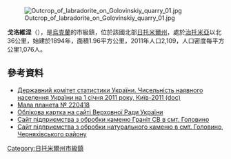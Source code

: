 {{No footnotes|time=2015-09-16T14:21:36+00:00}}
{{coord|50|28|21|N|28|49|41|E|scale:30000|display=title}}

[[Image:Outcrop_of_labradorite_on_Golovinskiy_quarry_01.jpg|right]]

'''戈洛維涅'''（{{lang-uk|Головине}}），是[[烏克蘭|烏克蘭]]的市級鎮，位於該國北部[[日托米爾州|日托米爾州]]，處於[[治托米亞|治托米亞]]以北36公里，始建於1894年，面積1.96平方公里，2011年人口2,109，人口密度每平方公里1,076人。

==參考資料==
*[https://web.archive.org/web/20121010205321/http://stat6.stat.lviv.ua/PXWEB2007/ukr/publ/2011/chnas.zip Державний комітет статистики України. Чисельність наявного населення України на 1 січня 2011 року, Київ-2011 (doc)]
*[http://scully.cfa.harvard.edu/~cgi/ShowCitation.COM?num=220418 Мала планета № 220418]{{dead link|date=2018年3月 |bot=InternetArchiveBot |fix-attempted=yes }}
* [http://gska2.rada.gov.ua/pls/z7502/A005?rdat1=26.06.2008&rf7571=10762 Облікова картка на сайті Верховної Ради України]{{dead link|date=2018年3月 |bot=InternetArchiveBot |fix-attempted=yes }}
* [http://www.graniti-sv.com.ua Сайт підприємства з обробки каменю Граніт СВ в смт. Головино]{{dead link|date=2018年3月 |bot=InternetArchiveBot |fix-attempted=yes }}
* [http://mramor-i-granit.com.ua/ Сайт підприємства з обробки натурального каменю в смт. Головино, Черняхівського району] {{Wayback|url=http://mramor-i-granit.com.ua/ |date=20200814054326 }}

{{DEFAULTSORT:Головине}}
[[Category:日托米爾州市級鎮|Category:日托米爾州市級鎮]]


{{Zhytomyr-geo-stub}}